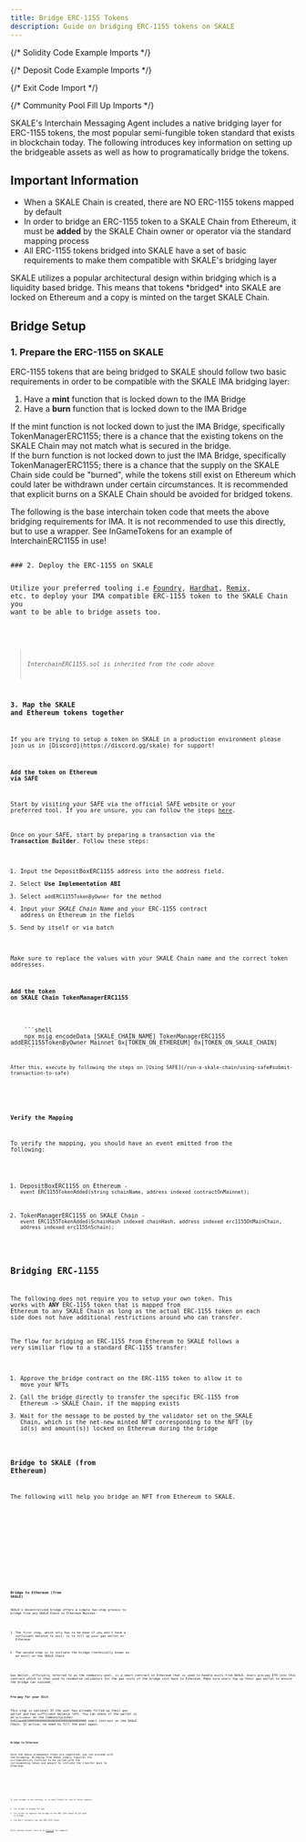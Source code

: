 ```yaml
---
title: Bridge ERC-1155 Tokens
description: Guide on bridging ERC-1155 tokens on SKALE
---
```



{/* Solidity Code Example Imports */}

{/* Deposit Code Example Imports */}

{/* Exit Code Import */}

{/* Community Pool Fill Up Imports */}

SKALE's Interchain Messaging Agent includes a native bridging layer for ERC-1155 tokens, the most popular semi-fungible token standard that exists in blockchain today. The following introduces key information on setting up the bridgeable assets as well as how to programatically bridge the tokens.

## Important Information

- When a SKALE Chain is created, there are NO ERC-1155 tokens mapped by default
- In order to bridge an ERC-1155 token to a SKALE Chain from Ethereum, it must be **added** by the SKALE Chain owner or operator via the standard mapping process
- All ERC-1155 tokens bridged into SKALE have a set of basic requirements to make them compatible with SKALE's bridging layer

<Aside type="note">
SKALE utilizes a popular architectural design within bridging which is a liquidity based bridge.
This means that tokens *bridged* into SKALE are locked on Ethereum and a copy is minted on the target SKALE Chain.
</Aside>

## Bridge Setup

### 1. Prepare the ERC-1155 on SKALE

ERC-1155 tokens that are being bridged to SKALE should follow two basic requirements in order to be compatible with the SKALE IMA bridging layer:

1. Have a **mint** function that is locked down to the IMA Bridge
2. Have a **burn** function that is locked down to the IMA Bridge

<Aside type="danger" title="Caution on Minting">
If the mint function is not locked down to just the IMA Bridge, specifically TokenManagerERC1155; there is a chance that
the existing tokens on the SKALE Chain may not match what is secured in the bridge.
</Aside>

<Aside type="danger" title="Caution on Burning">
If the burn function is not locked down to just the IMA Bridge, specifically TokenManagerERC1155; there is a chance that
the supply on the SKALE Chain side could be "burned", while the tokens still exist on Ethereum which could later be withdrawn under certain circumstances. It is recommended that explicit burns on a SKALE Chain should be avoided for bridged tokens.
</Aside>

The following is the base interchain token code that meets the above bridging requirements for IMA. It is not recommended to use this directly, but to use a wrapper. See InGameTokens for an example of InterchainERC1155 in use!

<Code code={InterchainERC1155Code} lang="solidity" title="InterchainERC1155.sol" />
### 2. Deploy the ERC-1155 on SKALE

Utilize your preferred tooling i.e [Foundry](https://getfoundry.sh), [Hardhat](https://hardhat.org), [Remix](https://remix.ethereum.org/#lang=en&optimize=false&runs=200&evmVersion=paris&version=soljson-v0.8.19+commit.7dd6d404.js), etc. to deploy your IMA compatible ERC-1155 token to the SKALE Chain you want to be able to bridge assets too.

<Code code={InGameTokensCode} lang="solidity" title="InGameTokens.sol" />

> *InterchainERC1155.sol is inherited from the code above*

### 3. Map the SKALE and Ethereum tokens together

<Aside type="note">
If you are trying to setup a token on SKALE in a production environment please join us in [Discord](https://discord.gg/skale) for support!
</Aside>

#### Add the token on Ethereum via SAFE

Start by visiting your SAFE via the official SAFE website or your preferred tool. If you are unsure, you can follow the steps [here](/run-a-skale-chain/using-safe).

Once on your SAFE, start by preparing a transaction via the **Transaction Builder**. Follow these steps:

1. Input the DepositBoxERC1155 address into the address field.
2. Select **Use Implementation ABI**
3. Select `addERC1155TokenByOwner` for the method
4. Input your *SKALE Chain Name* and your ERC-1155 contract address on Ethereum in the fields
5. Send by itself or via batch

<Aside type="caution">
Make sure to replace the values with your SKALE Chain name and the correct token addresses.
</Aside>

#### Add the token on SKALE Chain TokenManagerERC1155
<Tabs>
  <TabItem label="Multisigwallet CLI">
    ```shell
    npx msig encodeData [SKALE_CHAIN_NAME] TokenManagerERC1155 addERC1155TokenByOwner Mainnet 0x[TOKEN_ON_ETHEREUM] 0x[TOKEN_ON_SKALE_CHAIN]
    ```

    After this, execute by following the steps on [Using SAFE](/run-a-skale-chain/using-safe#submit-transaction-to-safe)
  </TabItem>
</Tabs>

#### Verify the Mapping

To verify the mapping, you should have an event emitted from the following:

1. DepositBoxERC1155 on Ethereum - `event ERC1155TokenAdded(string schainName, address indexed contractOnMainnet);`

1. TokenManagerERC1155 on SKALE Chain - `event ERC1155TokenAdded(SchainHash indexed chainHash, address indexed erc1155OnMainChain, address indexed erc1155nSchain);`

## Bridging ERC-1155

The following does not require you to setup your own token. This works with **ANY** ERC-1155 token that is mapped from Ethereum to any SKALE Chain as long as the actual ERC-1155 token on each side does not have additional restrictions around who can transfer.

The flow for bridging an ERC-1155 from Ethereum to SKALE follows a very similiar flow to a standard ERC-1155 transfer:

1. Approve the bridge contract on the ERC-1155 token to allow it to move your NFTs
2. Call the bridge directly to transfer the specific ERC-1155 from Ethereum -> SKALE Chain, if the mapping exists
3. Wait for the message to be posted by the validator set on the SKALE Chain, which is the net-new minted NFT corresponding to the NFT (by id(s) and amount(s)) locked on Ethereum during the bridge

### Bridge to SKALE (from Ethereum)

The following will help you bridge an NFT from Ethereum to SKALE.

<Tabs>
  <TabItem label="bridge.js">
    <Code code={depositERC1155Js} lang="js" />
  </TabItem>
  <TabItem label="bridgeDirect.js">
    <Code code={depositERC1155DirectJs} lang="js" />
  </TabItem>
  <TabItem label="bridgeBatch.js">
    <Code code={depositERC1155BatchJs} lang="js" />
  </TabItem>
  <TabItem label="bridgeBatchDirect.js">
    <Code code={depositERC1155BatchDirectJs} lang="js" />
  </TabItem>
</Tabs>

### Bridge to Ethereum (from SKALE)

SKALE's decentralized bridge offers a simple two-step process to bridge from any SKALE Chain to Ethereum Mainnet.

1. The first step, which only has to be done if you don't have a sufficient balance to exit, is to fill up your gas wallet on Ethereum

2. The second step is to initiate the bridge (technically known as an exit) on the SKALE Chain


<Aside type="note">
Gas Wallet, officially referred to as the community pool, is a smart contract on Ethereum that is used to handle exits from SKALE. Users pre-pay ETH into this contract which is then used to reimburse validators for the gas costs of the bridge cost back to Ethereum. Make sure users top up their gas wallet to ensure the bridge can succeed.
</Aside>

#### Pre-pay for your Exit

This step is optional IF the user has already filled up their gas wallet and has sufficient balance left.
You can check if the wallet is an `activeUser` on the CommunityLocker 0xD2aaa00300000000000000000000000000000000 smart contract on the SKALE Chain. If active, no need to fill the pool again.

<Code code={fillCommunityPoolJs} lang="js" title="fillCommunityPool.js" />

#### Bridge to Ethereum

Once the above prepayment steps are completed, you can proceed with the bridging.
Bridging from SKALE simply requires the `exitToMainERC1155` function to be called with the corresponding token and amount to initiate the transfer back to Ethereum.

<Tabs>
  <TabItem label="exit.js">
    <Code code={exitERC1155Js} lang="js" />
  </TabItem>
  <TabItem label="exitBatch.js">
    <Code code={exitERC1155BatchJs} lang="js" />
  </TabItem>
</Tabs>

<Aside type="note">
If your bridge is not working, it is most likely for one of three reasons:

1. You forgot to prepay for gas
2. You forgot to approve the bridge on the ERC-1155 token id you want to bridge
3. You don't actually own the ERC-1155 Token

Still having issues? Join us in [Discord](https://discord.gg/skale) for support!
</Aside>